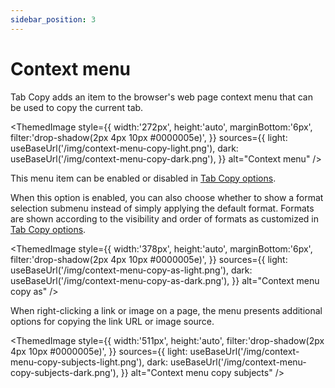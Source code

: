 ```yaml
---
sidebar_position: 3
---
```



# Context menu

Tab Copy adds an item to the browser's web page context menu that can be used to copy the current tab.

<ThemedImage
  style={{
    width:'272px',
    height:'auto',
    marginBottom:'6px',
    filter:'drop-shadow(2px 4px 10px #0000005e)',
  }}
  sources={{
    light: useBaseUrl('/img/context-menu-copy-light.png'),
    dark: useBaseUrl('/img/context-menu-copy-dark.png'),
  }}
  alt="Context menu"
/>

This menu item can be enabled or disabled in [Tab Copy options](./options.mdx#show-context-menu).

When this option is enabled, you can also choose whether to show a format selection submenu instead of simply applying the default format. Formats are shown according to the visibility and order of formats as customized in [Tab Copy options](./options.mdx#formats).

<ThemedImage
  style={{
    width:'378px',
    height:'auto',
    marginBottom:'6px',
    filter:'drop-shadow(2px 4px 10px #0000005e)',
  }}
  sources={{
    light: useBaseUrl('/img/context-menu-copy-as-light.png'),
    dark: useBaseUrl('/img/context-menu-copy-as-dark.png'),
  }}
  alt="Context menu copy as"
/>

When right-clicking a link or image on a page, the menu presents additional options for copying the link URL or image source.

<ThemedImage
  style={{
    width:'511px',
    height:'auto',
    filter:'drop-shadow(2px 4px 10px #0000005e)',
  }}
  sources={{
    light: useBaseUrl('/img/context-menu-copy-subjects-light.png'),
    dark: useBaseUrl('/img/context-menu-copy-subjects-dark.png'),
  }}
  alt="Context menu copy subjects"
/>